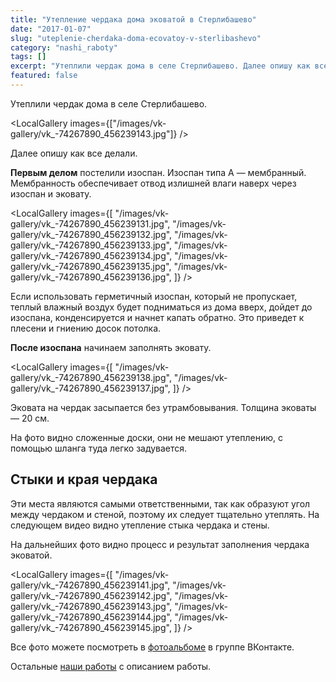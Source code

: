 ```yaml
---
title: "Утепление чердака дома эковатой в Стерлибашево"
date: "2017-01-07"
slug: "uteplenie-cherdaka-doma-ecovatoy-v-sterlibashevo"
category: "nashi_raboty"
tags: []
excerpt: "Утеплили чердак дома в селе Стерлибашево. Далее опишу как все делали. Первым делом постелили изоспан. Изоспан типа А — мембранный. Мембранность обеспечивает отвод излишней влаги наверх через изоспан и..."
featured: false
---
```



Утеплили чердак дома в селе Стерлибашево.

<LocalGallery images={["/images/vk-gallery/vk_-74267890_456239143.jpg"]} />

Далее опишу как все делали.

**Первым делом** постелили изоспан. Изоспан типа А — мембранный. Мембранность обеспечивает отвод излишней влаги наверх через изоспан и эковату.

<LocalGallery
  images={[
    "/images/vk-gallery/vk_-74267890_456239131.jpg",
    "/images/vk-gallery/vk_-74267890_456239132.jpg",
    "/images/vk-gallery/vk_-74267890_456239133.jpg",
    "/images/vk-gallery/vk_-74267890_456239134.jpg",
    "/images/vk-gallery/vk_-74267890_456239135.jpg",
    "/images/vk-gallery/vk_-74267890_456239136.jpg",
  ]}
/>

Если использовать герметичный изоспан, который не пропускает, теплый влажный воздух будет подниматься из дома вверх, дойдет до изоспана, конденсируется и начнет капать обратно. Это приведет к плесени и гниению досок потолка.

**После изоспана** начинаем заполнять эковату.

<LocalGallery
  images={[
    "/images/vk-gallery/vk_-74267890_456239138.jpg",
    "/images/vk-gallery/vk_-74267890_456239137.jpg",
  ]}
/>

Эковата на чердак засыпается без утрамбовывания. Толщина эковаты — 20 см.

На фото видно сложенные доски, они не мешают утеплению, с помощью шланга туда легко задувается.

## Стыки и края чердака

Эти места являются самыми ответственными, так как образуют угол между чердаком и стеной, поэтому их следует тщательно утеплять. На следующем видео видно утепление стыка чердака и стены.

На дальнейших фото видно процесс и результат заполнения чердака эковатой.

<LocalGallery
  images={[
    "/images/vk-gallery/vk_-74267890_456239141.jpg",
    "/images/vk-gallery/vk_-74267890_456239142.jpg",
    "/images/vk-gallery/vk_-74267890_456239143.jpg",
    "/images/vk-gallery/vk_-74267890_456239144.jpg",
    "/images/vk-gallery/vk_-74267890_456239145.jpg",
  ]}
/>

Все фото можете посмотреть в [фотоальбоме](https://vk.com/album-74267890_240050746) в группе ВКонтакте.

Остальные [наши работы](http://ecovata-str.ru/cat/nashi_raboty/) с описанием работы.
